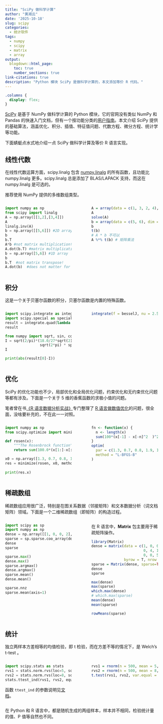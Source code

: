 ```yaml
---
title: "SciPy 做科学计算"
author: "黄湘云"
date: '2025-10-18'
slug: scipy
categories:
  - 统计软件
tags:
  - numpy
  - scipy
  - matrix
  - array
output:
  blogdown::html_page:
    toc: true
    number_sections: true
link-citations: true
description: "Python 模块 SciPy 是做科学计算的，本文添加等价 R 代码。"
---
```


```css
.columns {
  display: flex;
}
```

[SciPy](https://scipy.org) 是基于 NumPy 做科学计算的 Python 模块，它的官网没有类似 NumPy 和 Pandas 的快速入门文档，但有一个按功能分类的[用户指南](https://docs.scipy.org/doc/scipy/tutorial/index.html#user-guide)。本文介绍 SciPy 提供的基础算法，涵盖优化、积分、插值、特征值问题、代数方程、微分方程、统计学等功能。

下面蜻蜓点水式地介绍一点 SciPy 做科学计算及等价 R 语言实现。

## 线性代数

在线性代数运算方面，scipy.linalg 包含 [numpy.linalg](https://www.numpy.org/devdocs/reference/routines.linalg.html) 的所有函数，且功能比 numpy.linalg 更多。scipy.linalg  总是添加了 BLAS/LAPACK 支持，而这在 numpy.linalg 是可选的。

推荐使用 NumPy 提供的多维数组类型。


:::::: {.columns}
::: {.column width="47.5%" data-latex="{0.475\textwidth}"}

```python
import numpy as np
from scipy import linalg
A = np.array([[1,2],[3,4]])
A
linalg.inv(A)
b = np.array([[5,6]]) #2D array
b
b.T
A*b #not matrix multiplication!
A.dot(b.T) #matrix multiplication
b = np.array([5,6]) #1D array
b
b.T  #not matrix transpose!
A.dot(b)  #does not matter for multiplication
```

:::
::: {.column width="5%" data-latex="{0.05\textwidth}"}
\ 
<!-- an empty Div (with a white space), serving as
a column separator -->
:::
::: {.column width="47.5%" data-latex="{0.475\textwidth}"}

```r
A = array(data = c(1, 3, 2, 4), dim = c(2, 2))
A
solve(A)
b = array(data = c(5, 6), dim = c(1, 2))
b
t(b)
# A * b 不可以
A %*% t(b) # 矩阵乘法
```

:::
::::::


## 积分

这是一个关于贝塞尔函数的积分，贝塞尔函数是内置的特殊函数。

:::::: {.columns}
::: {.column width="47.5%" data-latex="{0.475\textwidth}"}

```python
import scipy.integrate as integrate
import scipy.special as special
result = integrate.quad(lambda x: special.jv(2.5,x), 0, 4.5)
result

from numpy import sqrt, sin, cos, pi
I = sqrt(2/pi)*(18.0/27*sqrt(2)*cos(4.5) - 4.0/27*sqrt(2)*sin(4.5) +
                sqrt(2*pi) * special.fresnel(3/sqrt(pi))[0])
I

print(abs(result[0]-I))
```

:::
::: {.column width="5%" data-latex="{0.05\textwidth}"}
\ 
<!-- an empty Div (with a white space), serving as
a column separator -->
:::
::: {.column width="47.5%" data-latex="{0.475\textwidth}"}

```r
integrate(f = besselJ, nu = 2.5, lower = 0, upper = 4.5)
```

:::
::::::


## 优化

SciPy 的优化功能也不少，局部优化和全局优化问题，约束优化和无约束优化问题等都有涉及。下面是一个关于 5 维的香蕉函数的求极小值的问题。

笔者曾在书[《R 语言数据分析实战》](https://bookdown.org/xiangyun/data-analysis-in-action/)专门整理了 [R 语言做数值优化](https://bookdown.org/xiangyun/data-analysis-in-action/numerical-optimization.html)的问题，很全面，没啥要补充的，不在此一一对照。

:::::: {.columns}
::: {.column width="47.5%" data-latex="{0.475\textwidth}"}

```python
import numpy as np
from scipy.optimize import minimize

def rosen(x):
    """The Rosenbrock function"""
    return sum(100.0*(x[1:]-x[:-1]**2.0)**2.0 + (1-x[:-1])**2.0)

x0 = np.array([1.3, 0.7, 0.8, 1.9, 1.2])
res = minimize(rosen, x0, method='L-BFGS-B')
               
print(res.x)               
```

:::
::: {.column width="5%" data-latex="{0.05\textwidth}"}
\ 
<!-- an empty Div (with a white space), serving as
a column separator -->
:::
::: {.column width="47.5%" data-latex="{0.475\textwidth}"}

```r
fn <- function(x) {
  n <- length(x)
  sum(100*(x[-1] - x[-n]^2  )^2 +  (1 - x[-n])^2 )
}
optim(
  par = c(1.3, 0.7, 0.8, 1.9, 1.2), fn = fn, 
  method = "L-BFGS-B"
)
```

:::
::::::

## 稀疏数组

稀疏数组应用很广泛，特别是在图关系数据（邻接矩阵）和文本数据分析（词文档矩阵）领域。下面是一个二维稀疏数组（即矩阵）的构造过程。

:::::: {.columns}
::: {.column width="47.5%" data-latex="{0.475\textwidth}"}

```python
import scipy as sp
import numpy as np
dense = np.array([[1, 0, 0, 2], [0, 4, 1, 0], [0, 0, 5, 0]])
sparse = sp.sparse.coo_array(dense)
dense
sparse

sparse.max()
dense.max()
sparse.argmax()
dense.argmax()
sparse.mean()
dense.mean()

sparse.nnz
sparse.mean(axis=1)
```

:::
::: {.column width="5%" data-latex="{0.05\textwidth}"}
\ 
<!-- an empty Div (with a white space), serving as
a column separator -->
:::
::: {.column width="47.5%" data-latex="{0.475\textwidth}"}

在 R 语言中，**Matrix** 包主要用于稀疏矩阵操作。

```r
library(Matrix)
dense = matrix(data = c(1, 0, 0, 2,
                        0, 4, 1, 0,
                        0, 0, 5, 0),
               byrow = T, nrow = 3, ncol = 4)
sparse = Matrix(dense, sparse=TRUE) 
dense
sparse

max(dense)
max(sparse)
which.max(dense)
# which.max(sparse)
mean(dense)
mean(sparse)

rowMeans(sparse)
```

:::
::::::


## 统计

独立两样本方差相等的均值检验，即 t 检验，而在方差不等的情况下，是 Welch’s t-test 。

:::::: {.columns}
::: {.column width="47.5%" data-latex="{0.475\textwidth}"}

```python
import scipy.stats as stats
rvs1 = stats.norm.rvs(loc=5, scale=10, size=500)
rvs2 = stats.norm.rvs(loc=8, scale=10, size=500)
stats.ttest_ind(rvs1, rvs2, equal_var=True)
```

函数 `ttest_ind` 的参数说明见[文档](https://docs.scipy.org/doc/scipy/reference/generated/scipy.stats.ttest_ind.html#scipy.stats.ttest_ind)。

:::
::: {.column width="5%" data-latex="{0.05\textwidth}"}
\ 
<!-- an empty Div (with a white space), serving as
a column separator -->
:::
::: {.column width="47.5%" data-latex="{0.475\textwidth}"}

```r
rvs1 = rnorm(n = 500, mean = 5, sd = 10)
rvs2 = rnorm(n = 500, mean = 8, sd = 10)
t.test(rvs1, rvs2, var.equal = TRUE)
```

:::
::::::

在 Python 和 R 语言中，都是随机生成的两组样本，样本并不相同，检验统计量的值、P 值等自然也不同。

